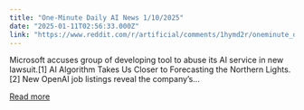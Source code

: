 ```yaml
---
title: "One-Minute Daily AI News 1/10/2025"
date: "2025-01-11T02:56:33.000Z"
link: "https://www.reddit.com/r/artificial/comments/1hymd2r/oneminute_daily_ai_news_1102025/"
---
```


Microsoft accuses group of developing tool to abuse its AI service in new lawsuit.[1]
 AI Algorithm Takes Us Closer to Forecasting the Northern Lights.[2]
 New OpenAI job listings reveal the company’s...

[Read more](https://www.reddit.com/r/artificial/comments/1hymd2r/oneminute_daily_ai_news_1102025/)
